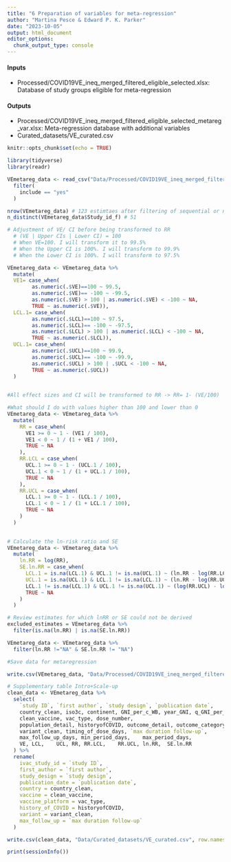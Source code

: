 ```yaml
---
title: "6 Preparation of variables for meta-regression"
author: "Martina Pesce & Edward P. K. Parker"
date: "2023-10-05"
output: html_document
editor_options: 
  chunk_output_type: console
---
```


#### Inputs
- Processed/COVID19VE_ineq_merged_filtered_eligible_selected.xlsx: Database of study groups eligible for meta-regression

#### Outputs
- Processed/COVID19VE_ineq_merged_filtered_eligible_selected_metareg_var.xlsx: Meta-regression database with additional variables
- Curated_datasets/VE_curated.csv

```r
knitr::opts_chunk$set(echo = TRUE)
```



```r
library(tidyverse)
library(readr)

VEmetareg_data <- read_csv("Data/Processed/COVID19VE_ineq_merged_filtered_eligible_selected.csv") %>% 
  filter(
    include == "yes"
  )

nrow(VEmetareg_data) # 123 estimtaes after filtering of sequential or nested estimates
n_distinct(VEmetareg_data$Study_id_f) # 51
```



```r
# Adjustment of VE/ CI before being transformed to RR
  # (VE | Upper CIs | Lower CI) = 100
  # When VE=100. I will transform it to 99.5%
  # When the Upper CI is 100%. I will transform to 99.9%
  # When the Lower CI is 100%. I will transform to 97.5%

VEmetareg_data <- VEmetareg_data %>% 
  mutate(
  VE1= case_when(
        as.numeric(.$VE)==100 ~ 99.5,
        as.numeric(.$VE)== -100 ~ -99.5,
        as.numeric(.$VE) > 100 | as.numeric(.$VE) < -100 ~ NA,  
        TRUE ~ as.numeric(.$VE)),
  LCL.1= case_when(
        as.numeric(.$LCL)==100 ~ 97.5,
        as.numeric(.$LCL)== -100 ~ -97.5,
        as.numeric(.$LCL) > 100 | as.numeric(.$LCL) < -100 ~ NA,  
        TRUE ~ as.numeric(.$LCL)),
  UCL.1= case_when(
        as.numeric(.$UCL)==100 ~ 99.9,
        as.numeric(.$UCL)== -100 ~ -99.9,
        as.numeric(.$UCL) > 100 | .$UCL < -100 ~ NA,  
        TRUE ~ as.numeric(.$UCL))  
  )
  


```


```r
#All effect sizes and CI will be transformed to RR -> RR= 1- (VE/100)

#What should I do with values higher than 100 and lower than 0
VEmetareg_data <- VEmetareg_data %>% 
  mutate(
    RR = case_when(
      VE1 >= 0 ~ 1 - (VE1 / 100),
      VE1 < 0 ~ 1 / (1 + VE1 / 100),
      TRUE ~ NA
    ),
    RR.LCL = case_when(
      UCL.1 >= 0 ~ 1 - (UCL.1 / 100),
      UCL.1 < 0 ~ 1 / (1 + UCL.1 / 100),
      TRUE ~ NA
    ),
    RR.UCL = case_when(
      LCL.1 >= 0 ~ 1 - (LCL.1 / 100),
      LCL.1 < 0 ~ 1 / (1 + LCL.1 / 100),
      TRUE ~ NA
    )
  )
    


```


```r
# Calculate the ln-risk ratio and SE
VEmetareg_data <- VEmetareg_data %>% 
  mutate(
    ln.RR = log(RR),
    SE.ln.RR = case_when(
      LCL.1 = is.na(LCL.1) & UCL.1 != is.na(UCL.1) ~ (ln.RR - log(RR.LCL))/1.96,
      UCL.1 = is.na(UCL.1) & LCL.1 != is.na(LCL.1) ~ (ln.RR - log(RR.UCL))/1.96,
      LCL.1 != is.na(LCL.1) & UCL.1 != is.na(UCL.1) ~ (log(RR.UCL) - log(RR.LCL)) / 3.92,
      TRUE ~ NA
    )
  ) 

# Review estimates for which lnRR or SE could not be derived 
excluded_estimates = VEmetareg_data %>% 
  filter(is.na(ln.RR) | is.na(SE.ln.RR))

VEmetareg_data <- VEmetareg_data %>% 
  filter(ln.RR !="NA" & SE.ln.RR != "NA")

```



```r
#Save data for metaregression

write.csv(VEmetareg_data, "Data/Processed/COVID19VE_ineq_merged_filtered_eligible_selected_metareg_var.csv")
```


```r
# Supplementary table Intro+Scale-up
clean_data <- VEmetareg_data %>%
  select(
    `study ID`, `first author`, `study design`, `publication date`, 
    country_clean, iso3c, continent, GNI_per_c_WB, year_GNI, q_GNI_per_c_WB,
    clean_vaccine, vac_type, dose_number, 
    population_detail, historyofCOVID, outcome_detail, outcome_category,
    variant_clean, timing_of_dose_days, `max duration follow-up`,
    max_follow_up_days, min_period_days,	max_period_days, 
    VE, LCL,	UCL, RR, RR.LCL,	RR.UCL,	ln.RR,	SE.ln.RR
  ) %>% 
  rename(
    ivac_study_id = `study ID`,
    first_author = `first author`,
    study_design = `study design`,
    publication_date = `publication date`,
    country = country_clean,
    vaccine = clean_vaccine,
    vaccine_platform = vac_type,
    history_of_COVID = historyofCOVID,
    variant = variant_clean,
    max_follow_up = `max duration follow-up`
  )

write.csv(clean_data, "Data/Curated_datasets/VE_curated.csv", row.names=F)

```


```r

print(sessionInfo())

```




